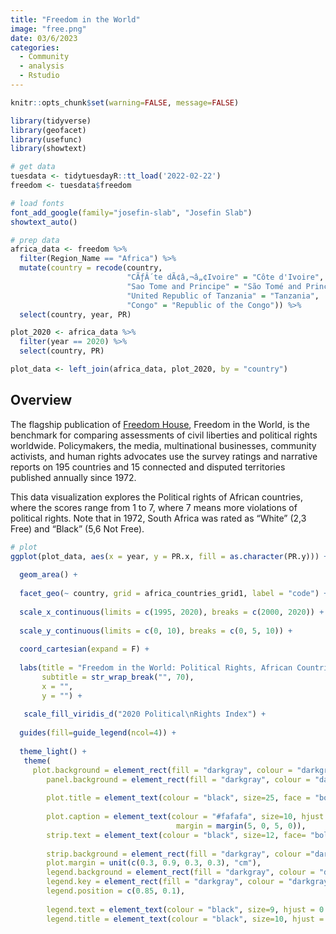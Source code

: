 ```yaml
---
title: "Freedom in the World"
image: "free.png"
date: 03/6/2023
categories:
  - Community
  - analysis
  - Rstudio
---
```


```r
knitr::opts_chunk$set(warning=FALSE, message=FALSE)

library(tidyverse)
library(geofacet)
library(usefunc)
library(showtext)

# get data
tuesdata <- tidytuesdayR::tt_load('2022-02-22')
freedom <- tuesdata$freedom

# load fonts
font_add_google(family="josefin-slab", "Josefin Slab")
showtext_auto()

# prep data
africa_data <- freedom %>%
  filter(Region_Name == "Africa") %>% 
  mutate(country = recode(country, 
                          "CÃƒÂ´te dÃ¢â‚¬â„¢Ivoire" = "Côte d'Ivoire", 
                          "Sao Tome and Principe" = "São Tomé and Principe", 
                          "United Republic of Tanzania" = "Tanzania", 
                          "Congo" = "Republic of the Congo")) %>% 
  select(country, year, PR) 

plot_2020 <- africa_data %>% 
  filter(year == 2020) %>% 
  select(country, PR)

plot_data <- left_join(africa_data, plot_2020, by = "country")

```

## Overview

The flagship publication of [Freedom House](https://freedomhouse.org/reports/publication-archives), Freedom in the World, is the benchmark for comparing assessments of civil liberties and political rights worldwide. Policymakers, the media, multinational businesses, community activists, and human rights advocates use the survey ratings and narrative reports on 195 countries and 15 connected and disputed territories published annually since 1972.

This data visualization explores the Political rights of African countries, where the scores range from 1 to 7, where 7 means more violations of political rights. Note that in 1972, South Africa was rated as "White" (2,3 Free) and "Black" (5,6 Not Free).  


```r
# plot 
ggplot(plot_data, aes(x = year, y = PR.x, fill = as.character(PR.y))) +
  
  geom_area() +
  
  facet_geo(~ country, grid = africa_countries_grid1, label = "code") +
  
  scale_x_continuous(limits = c(1995, 2020), breaks = c(2000, 2020)) +
  
  scale_y_continuous(limits = c(0, 10), breaks = c(0, 5, 10)) +
  
  coord_cartesian(expand = F) +
  
  labs(title = "Freedom in the World: Political Rights, African Countries", 
       subtitle = str_wrap_break("", 70), 
       x = "", 
       y = "") +
  
   scale_fill_viridis_d("2020 Political\nRights Index") +
  
  guides(fill=guide_legend(ncol=4)) +
  
  theme_light() +
   theme(
     plot.background = element_rect(fill = "darkgray", colour = "darkgray"),
        panel.background = element_rect(fill = "darkgray", colour = "darkgray"), 
     
        plot.title = element_text(colour = "black", size=25, face = "bold", hjust = 0.5, family="josefin-slab"), 
  
        plot.caption = element_text(colour = "#fafafa", size=10, hjust = 0.5, family="josefin-slab", 
                                     margin = margin(5, 0, 5, 0)), 
        strip.text = element_text(colour = "black", size=12, face= "bold",hjust = 0.5, family="josefin-slab"), 
     
        strip.background = element_rect(fill = "darkgray", colour ="darkgray"), 
        plot.margin = unit(c(0.3, 0.9, 0.3, 0.3), "cm"), 
        legend.background = element_rect(fill = "darkgray", colour = "darkgray"), 
        legend.key = element_rect(fill = "darkgray", colour = "darkgray"),
        legend.position = c(0.85, 0.1),
     
        legend.text = element_text(colour = "black", size=9, hjust = 0.5, family="josefin-slab"), 
        legend.title = element_text(colour = "black", size=10, hjust = 0.5, family="josefin-slab"))
```



